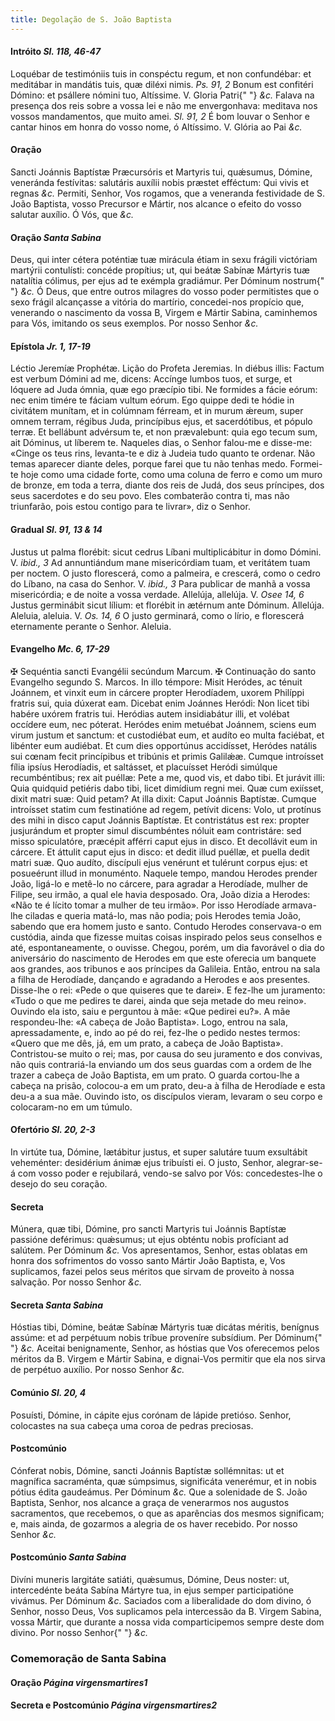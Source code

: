 ```yaml
---
title: Degolação de S. João Baptista
---
```


<h4 class="text-center">
  Intróito <em>Sl. 118, 46-47</em>
</h4>
<div class="grid grid-cols-2 gap-5">
  <span class="text-justify">
    Loquébar de testimóniis tuis in conspéctu regum, et non confundébar: et
    meditábar in mandátis tuis, quæ diléxi nimis. <em>Ps. 91, 2</em> Bonum est
    confitéri Dómino: et psállere nómini tuo, Altíssime. V. Gloria Patri{" "}
    <em>&c.</em>
  </span>
  <span class="text-justify">
    Falava na presença dos reis sobre a vossa lei e não me envergonhava:
    meditava nos vossos mandamentos, que muito amei. <em>Sl. 91, 2</em> É bom
    louvar o Senhor e cantar hinos em honra do vosso nome, ó Altíssimo. V.
    Glória ao Pai <em>&c.</em>
  </span>
</div>


#### Oração
<div class="grid grid-cols-2 gap-5">
  <span class="text-justify">
    Sancti Joánnis Baptístæ Præcursóris et Martyris tui, quǽsumus, Dómine,
    veneránda festívitas: salutáris auxílii nobis præstet efféctum: Qui vivis et
    regnas <em>&c.</em>
  </span>
  <span class="text-justify">
    Permiti, Senhor, Vos rogamos, que a veneranda festividade de S. João
    Baptista, vosso Precursor e Mártir, nos alcance o efeito do vosso salutar
    auxílio. Ó Vós, que <em>&c.</em>
  </span>
</div>

<h4 class="text-center">
  Oração <em>Santa Sabina</em>
</h4>
<div class="grid grid-cols-2 gap-5">
  <span class="text-justify">
    Deus, qui inter cétera poténtiæ tuæ mirácula étiam in sexu frágili victóriam
    martýrii contulísti: concéde propítius; ut, qui beátæ Sabínæ Mártyris tuæ
    natalítia cólimus, per ejus ad te exémpla gradiámur. Per Dóminum nostrum{" "}
    <em>&c.</em>
  </span>
  <span class="text-justify">
    Ó Deus, que entre outros milagres do vosso poder permitistes que o sexo
    frágil alcançasse a vitória do martírio, concedei-nos propício que,
    venerando o nascimento da vossa B, Virgem e Mártir Sabina, caminhemos para
    Vós, imitando os seus exemplos. Por nosso Senhor <em>&c.</em>
  </span>
</div>

<h4 class="text-center">
  Epístola <em>Jr. 1, 17-19</em>
</h4>
<div class="grid grid-cols-2 gap-5">
  <span class="text-justify">Léctio Jeremíæ Prophétæ.</span>
  <span class="text-justify">Lição do Profeta Jeremias.</span>
  <span class="text-justify">
    In diébus illis: Factum est verbum Dómini ad me, dicens: Accínge lumbos
    tuos, et surge, et lóquere ad Juda ómnia, quæ ego præcípio tibi. Ne formides
    a fácie eórum: nec enim timére te fáciam vultum eórum. Ego quippe dedi te
    hódie in civitátem munítam, et in colúmnam férream, et in murum ǽreum, super
    omnem terram, régibus Juda, princípibus ejus, et sacerdótibus, et pópulo
    terræ. Et bellábunt advérsum te, et non prævalebunt: quia ego tecum sum, ait
    Dóminus, ut líberem te.
  </span>
  <span class="text-justify">
    Naqueles dias, o Senhor falou-me e disse-me: «Cinge os teus rins, levanta-te
    e diz à Judeia tudo quanto te ordenar. Não temas aparecer diante deles,
    porque farei que tu não tenhas medo. Formei-te hoje como uma cidade forte,
    como uma coluna de ferro e como um muro de bronze, em toda a terra, diante
    dos reis de Judá, dos seus príncipes, dos seus sacerdotes e do seu povo.
    Eles combaterão contra ti, mas não triunfarão, pois estou contigo para te
    livrar», diz o Senhor.
  </span>
</div>

<h4 class="text-center">
  Gradual <em>Sl. 91, 13 & 14</em>
</h4>
<div class="grid grid-cols-2 gap-5">
  <span class="text-justify">
    Justus ut palma florébit: sicut cedrus Líbani multiplicábitur in domo
    Dómini. V. <em>ibid., 3</em> Ad annuntiándum mane misericórdiam tuam, et
    veritátem tuam per noctem.
  </span>
  <span class="text-justify">
    O justo florescerá, como a palmeira, e crescerá, como o cedro do Líbano, na
    casa do Senhor. V. <em>ibid., 3</em> Para publicar de manhã a vossa
    misericórdia; e de noite a vossa verdade.
  </span>
  <span class="text-justify">
    Allelúja, allelúja. V. <em>Osee 14, 6</em> Justus germinábit sicut lílium:
    et florébit in ætérnum ante Dóminum. Allelúja.
  </span>
  <span class="text-justify">
    Aleluia, aleluia. V. <em>Os. 14, 6</em> O justo germinará, como o lírio, e
    florescerá eternamente perante o Senhor. Aleluia.
  </span>
</div>

<h4 class="text-center">
  Evangelho <em>Mc. 6, 17-29</em>
</h4>
<div class="grid grid-cols-2 gap-5">
  <span class="text-justify">
    <span class="text-red-500">&#10016;</span> Sequéntia sancti Evangélii
    secúndum Marcum.
  </span>
  <span class="text-justify">
    <span class="text-red-500">&#10016;</span> Continuação do santo Evangelho
    segundo S. Marcos.
  </span>
  <span class="text-justify">
    In illo témpore: Misit Heródes, ac ténuit Joánnem, et vinxit eum in cárcere
    propter Herodíadem, uxorem Philíppi fratris sui, quia dúxerat eam. Dicebat
    enim Joánnes Heródi: Non licet tibi habére uxórem fratris tui. Heródias
    autem insidiabátur illi, et volébat occídere eum, nec póterat. Heródes enim
    metuébat Joánnem, sciens eum virum justum et sanctum: et custodiébat eum, et
    audíto eo multa faciébat, et libénter eum audiébat. Et cum dies opportúnus
    accidísset, Heródes natális sui cœnam fecit princípibus et tribúnis et
    primis Galilǽæ. Cumque introísset fília ipsíus Herodíadis, et saltásset, et
    placuísset Heródi simúlque recumbéntibus; rex ait puéllæ: Pete a me, quod
    vis, et dabo tibi. Et jurávit illi: Quia quidquid petiéris dabo tibi, licet
    dimídium regni mei. Quæ cum exiísset, dixit matri suæ: Quid petam? At illa
    dixit: Caput Joánnis Baptístæ. Cumque introísset statim cum festinatióne ad
    regem, petívit dicens: Volo, ut protínus des mihi in disco caput Joánnis
    Baptístæ. Et contristátus est rex: propter jusjurándum et propter simul
    discumbéntes nóluit eam contristáre: sed misso spiculatóre, præcépit afférri
    caput ejus in disco. Et decollávit eum in cárcere. Et áttulit caput ejus in
    disco: et dedit illud puéllæ, et puella dedit matri suæ. Quo audíto,
    discípuli ejus venérunt et tulérunt corpus ejus: et posueérunt illud in
    monuménto.
  </span>
  <span class="text-justify">
    Naquele tempo, mandou Herodes prender João, ligá-lo e metê-lo no cárcere,
    para agradar a Herodíade, mulher de Filipe, seu irmão, a qual ele havia
    desposado. Ora, João dizia a Herodes: «Não te é lícito tomar a mulher de teu
    irmão». Por isso Herodíade armava-lhe ciladas e queria matá-lo, mas não
    podia; pois Herodes temia João, sabendo que era homem justo e santo. Contudo
    Herodes conservava-o em custódia, ainda que fizesse muitas coisas inspirado
    pelos seus conselhos e até, espontaneamente, o ouvisse. Chegou, porém, um
    dia favorável o dia do aniversário do nascimento de Herodes em que este
    oferecia um banquete aos grandes, aos tribunos e aos príncipes da Galileia.
    Então, entrou na sala a filha de Herodíade, dançando e agradando a Herodes e
    aos presentes. Disse-lhe o rei: «Pede o que quiseres que te darei». E
    fez-lhe um juramento: «Tudo o que me pedires te darei, ainda que seja metade
    do meu reino». Ouvindo ela isto, saiu e perguntou à mãe: «Que pedirei eu?».
    A mãe respondeu-lhe: «A cabeça de João Baptista». Logo, entrou na sala,
    apressadamente, e, indo ao pé do rei, fez-lhe o pedido nestes termos: «Quero
    que me dês, já, em um prato, a cabeça de João Baptista». Contristou-se muito
    o rei; mas, por causa do seu juramento e dos convivas, não quis contrariá-la
    enviando um dos seus guardas com a ordem de lhe trazer a cabeça de João
    Baptista, em um prato. O guarda cortou-lhe a cabeça na prisão, colocou-a em
    um prato, deu-a à filha de Herodíade e esta deu-a a sua mãe. Ouvindo isto,
    os discípulos vieram, levaram o seu corpo e colocaram-no em um túmulo.
  </span>
</div>

<h4 class="text-center">
  Ofertório <em>Sl. 20, 2-3</em>
</h4>
<div class="grid grid-cols-2 gap-5">
  <span class="text-justify">
    In virtúte tua, Dómine, lætábitur justus, et super salutáre tuum exsultábit
    veheménter: desidérium ánimæ ejus tribuísti ei.
  </span>
  <span class="text-justify">
    O justo, Senhor, alegrar-se-á com vosso poder e rejubilará, vendo-se salvo
    por Vós: concedestes-lhe o desejo do seu coração.
  </span>
</div>


#### Secreta
<div class="grid grid-cols-2 gap-5">
  <span class="text-justify">
    Múnera, quæ tibi, Dómine, pro sancti Martyris tui Joánnis Baptístæ passióne
    deférimus: quǽsumus; ut ejus obténtu nobis profíciant ad salútem. Per
    Dóminum <em>&c.</em>
  </span>
  <span class="text-justify">
    Vos apresentamos, Senhor, estas oblatas em honra dos sofrimentos do vosso
    santo Mártir João Baptista, e, Vos suplicamos, fazei pelos seus méritos que
    sirvam de proveito à nossa salvação. Por nosso Senhor <em>&c.</em>
  </span>
</div>

<h4 class="text-center">
  Secreta <em>Santa Sabina</em>
</h4>
<div class="grid grid-cols-2 gap-5">
  <span class="text-justify">
    Hóstias tibi, Dómine, beátæ Sabínæ Mártyris tuæ dicátas méritis, benígnus
    assúme: et ad perpétuum nobis tríbue proveníre subsídium. Per Dóminum{" "}
    <em>&c.</em>
  </span>
  <span class="text-justify">
    Aceitai benignamente, Senhor, as hóstias que Vos oferecemos pelos méritos da
    B. Virgem e Mártir Sabina, e dignai-Vos permitir que ela nos sirva de
    perpétuo auxílio. Por nosso Senhor <em>&c.</em>
  </span>
</div>

<h4 class="text-center">
  Comúnio <em>Sl. 20, 4</em>
</h4>
<div class="grid grid-cols-2 gap-5">
  <span class="text-justify">
    Posuísti, Dómine, in cápite ejus corónam de lápide pretióso.
  </span>
  <span class="text-justify">
    Senhor, colocastes na sua cabeça uma coroa de pedras preciosas.
  </span>
</div>


#### Postcomúnio
<div class="grid grid-cols-2 gap-5">
  <span class="text-justify">
    Cónferat nobis, Dómine, sancti Joánnis Baptístæ sollémnitas: ut et magnífica
    sacraménta, quæ súmpsimus, significáta venerémur, et in nobis pótius édita
    gaudeámus. Per Dóminum <em>&c.</em>
  </span>
  <span class="text-justify">
    Que a solenidade de S. João Baptista, Senhor, nos alcance a graça de
    venerarmos nos augustos sacramentos, que recebemos, o que as aparências dos
    mesmos significam; e, mais ainda, de gozarmos a alegria de os haver
    recebido. Por nosso Senhor <em>&c.</em>
  </span>
</div>

<h4 class="text-center">
  Postcomúnio <em>Santa Sabina</em>
</h4>
<div class="grid grid-cols-2 gap-5">
  <span class="text-justify">
    Divíni muneris largitáte satiáti, quǽsumus, Dómine, Deus noster: ut,
    intercedénte beáta Sabína Mártyre tua, in ejus semper participatióne
    vivámus. Per Dóminum <em>&c.</em>
  </span>
  <span class="text-justify">
    Saciados com a liberalidade do dom divino, ó Senhor, nosso Deus, Vos
    suplicamos pela intercessão da B. Virgem Sabina, vossa Mártir, que durante a
    nossa vida comparticipemos sempre deste dom divino. Por nosso Senhor{" "}
    <em>&c.</em>
  </span>
</div>

<h3 class="text-center">Comemoração de Santa Sabina</h3>

<h4 class="text-center">
  Oração <em>Página virgensmartires1</em>
</h4>

<h4 class="text-center">
  Secreta e Postcomúnio <em>Página virgensmartires2</em>
</h4>
